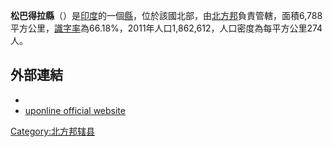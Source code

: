 {{Coord|24|41|23|N|83|3|55|E|display=title|type:city}}
'''松巴得拉縣'''（{{lang-en|Sonbhadra district}}）是[[印度|印度]]的一個[[縣|縣]]，位於該國北部，由[[北方邦|北方邦]]負責管轄，面積6,788平方公里，[[識字率|識字率]]為66.18%，2011年人口1,862,612，人口密度為每平方公里274人。

==外部連結==
* {{official website|http://sonbhadra.nic.in}}
*[http://www.uponline.in/Profile/districts/Sonbhadra.asp uponline official website] {{Wayback|url=http://www.uponline.in/Profile/districts/Sonbhadra.asp |date=20100714041727 }}

{{北方邦行政区划小作品}}
[[Category:北方邦辖县|Category:北方邦辖县]]